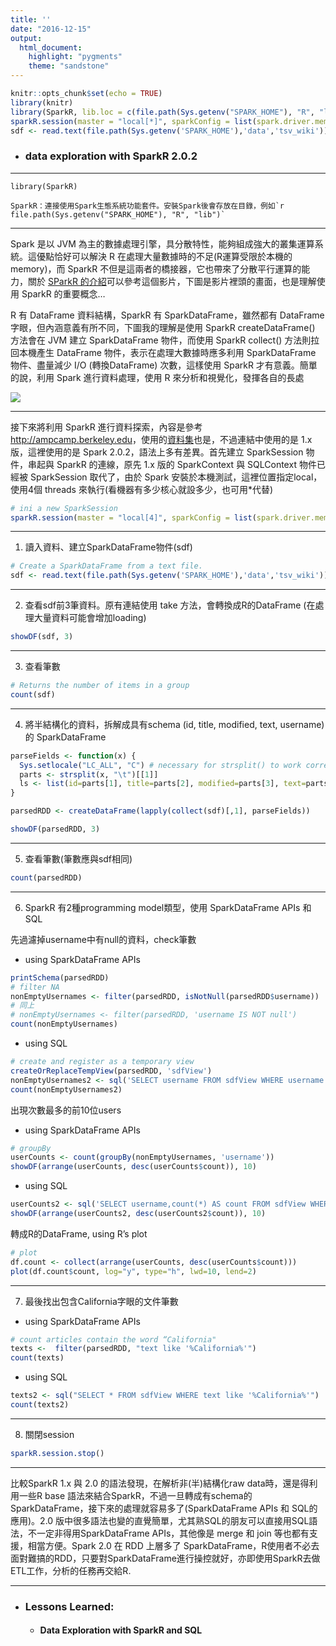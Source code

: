 ```yaml
---
title: ''
date: "2016-12-15"
output: 
  html_document:
    highlight: "pygments"
    theme: "sandstone"
---
```


```r
knitr::opts_chunk$set(echo = TRUE)
library(knitr)
library(SparkR, lib.loc = c(file.path(Sys.getenv("SPARK_HOME"), "R", "lib")))
sparkR.session(master = "local[*]", sparkConfig = list(spark.driver.memory = "2g"))
sdf <- read.text(file.path(Sys.getenv('SPARK_HOME'),'data','tsv_wiki'))
```

* ### data exploration with SparkR 2.0.2

***

    library(SparkR)

    SparkR：連接使用Spark生態系統功能套件。安裝Spark後會存放在目錄，例如`r file.path(Sys.getenv("SPARK_HOME"), "R", "lib")`
 
***

Spark 是以 JVM 為主的數據處理引擎，具分散特性，能夠組成強大的叢集運算系統。這優點恰好可以解決 R 在處理大量數據時的不足(R運算受限於本機的memory)，而 SparkR 不但是這兩者的橋接器，它也帶來了分散平行運算的能力，關於 [SParkR 的介紹](https://www.youtube.com/watch?v=5o-9ozwQgMw)可以參考這個影片，下圖是影片裡頭的畫面，也是理解使用 SparkR 的重要概念...

R 有 DataFrame 資料結構，SparkR 有 SparkDataFrame，雖然都有 DataFrame 字眼，但內涵意義有所不同，下圖我的理解是使用 SparkR createDataFrame() 方法會在 JVM 建立 SparkDataFrame 物件，而使用 SparkR collect() 方法則拉回本機產生 DataFrame 物件，表示在處理大數據時應多利用 SparkDataFrame 物件、盡量減少 I/O (轉換DataFrame) 次數，這樣使用 SparkR 才有意義。簡單的說，利用 Spark 進行資料處理，使用 R 來分析和視覺化，發揮各自的長處

![](image/sparkR.jpg)

***

接下來將利用 SparkR 進行資料探索，內容是參考<a href="http://ampcamp.berkeley.edu/5/exercises/sparkr.html" target="_blank">http://ampcamp.berkeley.edu</a>，使用的<a href="http://d12yw77jruda6f.cloudfront.net/training-downloads.zip" target="_blank">資料集</a>也是，不過連結中使用的是 1.x 版，這裡使用的是 Spark 2.0.2，語法上多有差異。首先建立 SparkSession 物件，串起與 SparkR 的連線，原先 1.x 版的 SparkContext 與 SQLContext 物件已經被 SparkSession 取代了，由於 Spark 安裝於本機測試，這裡位置指定local，使用4個 threads 來執行(看機器有多少核心就設多少，也可用*代替)

```r
# ini a new SparkSession
sparkR.session(master = "local[4]", sparkConfig = list(spark.driver.memory = "2g"))
```

***

1. 讀入資料、建立SparkDataFrame物件(sdf)

```r
# Create a SparkDataFrame from a text file.
sdf <- read.text(file.path(Sys.getenv('SPARK_HOME'),'data','tsv_wiki'))
```

***

2. 查看sdf前3筆資料。原有連結使用 take 方法，會轉換成R的DataFrame (在處理大量資料可能會增加loading)

```r
showDF(sdf, 3)
```

***

3. 查看筆數

```r
# Returns the number of items in a group
count(sdf)
```

***

4. 將半結構化的資料，拆解成具有schema (id, title, modified, text, username) 的 SparkDataFrame

```r
parseFields <- function(x) {
  Sys.setlocale("LC_ALL", "C") # necessary for strsplit() to work correctly
  parts <- strsplit(x, "\t")[[1]]
  ls <- list(id=parts[1], title=parts[2], modified=parts[3], text=parts[4], username=parts[5])
}

parsedRDD <- createDataFrame(lapply(collect(sdf)[,1], parseFields))

showDF(parsedRDD, 3)
```

***

5. 查看筆數(筆數應與sdf相同)

```r
count(parsedRDD)
```

***

6. SparkR 有2種programming model類型，使用 SparkDataFrame APIs 和 SQL

先過濾掉username中有null的資料，check筆數

* using SparkDataFrame APIs

```r
printSchema(parsedRDD)
# filter NA
nonEmptyUsernames <- filter(parsedRDD, isNotNull(parsedRDD$username))
# 同上
# nonEmptyUsernames <- filter(parsedRDD, 'username IS NOT null')
count(nonEmptyUsernames)
```

* using SQL

```r
# create and register as a temporary view
createOrReplaceTempView(parsedRDD, 'sdfView')
nonEmptyUsernames2 <- sql('SELECT username FROM sdfView WHERE username IS NOT null')
count(nonEmptyUsernames2)
```

出現次數最多的前10位users

* using SparkDataFrame APIs

```r
# groupBy
userCounts <- count(groupBy(nonEmptyUsernames, 'username'))
showDF(arrange(userCounts, desc(userCounts$count)), 10)
```

* using SQL

```r
userCounts2 <- sql('SELECT username,count(*) AS count FROM sdfView WHERE username IS NOT null GROUP BY username')
showDF(arrange(userCounts2, desc(userCounts2$count)), 10)
```

轉成R的DataFrame, using R’s plot

```r
# plot
df.count <- collect(arrange(userCounts, desc(userCounts$count)))
plot(df.count$count, log="y", type="h", lwd=10, lend=2)
```

***

7. 最後找出包含California字眼的文件筆數

* using SparkDataFrame APIs

```r
# count articles contain the word “California"
texts <-  filter(parsedRDD, "text like '%California%'")
count(texts)
```

* using SQL

```r
texts2 <- sql("SELECT * FROM sdfView WHERE text like '%California%'")
count(texts2)
```

***

8. 關閉session

```r
sparkR.session.stop()
```

***

比較SparkR 1.x 與 2.0 的語法發現，在解析非(半)結構化raw data時，還是得利用一些R base 語法來結合SparkR，不過一旦轉成有schema的 SparkDataFrame，接下來的處理就容易多了(SparkDataFrame APIs 和 SQL的應用)。2.0 版中很多語法也變的直覺簡單，尤其熟SQL的朋友可以直接用SQL語法，不一定非得用SparkDataFrame APIs，其他像是 merge 和 join 等也都有支援，相當方便。Spark 2.0 在 RDD 上層多了 SparkDataFrame，R使用者不必去面對難搞的RDD，只要對SparkDataFrame進行操控就好，亦即使用SparkR去做ETL工作，分析的任務再交給R.

***

* ### Lessons Learned:
    + #### Data Exploration with SparkR and SQL
    